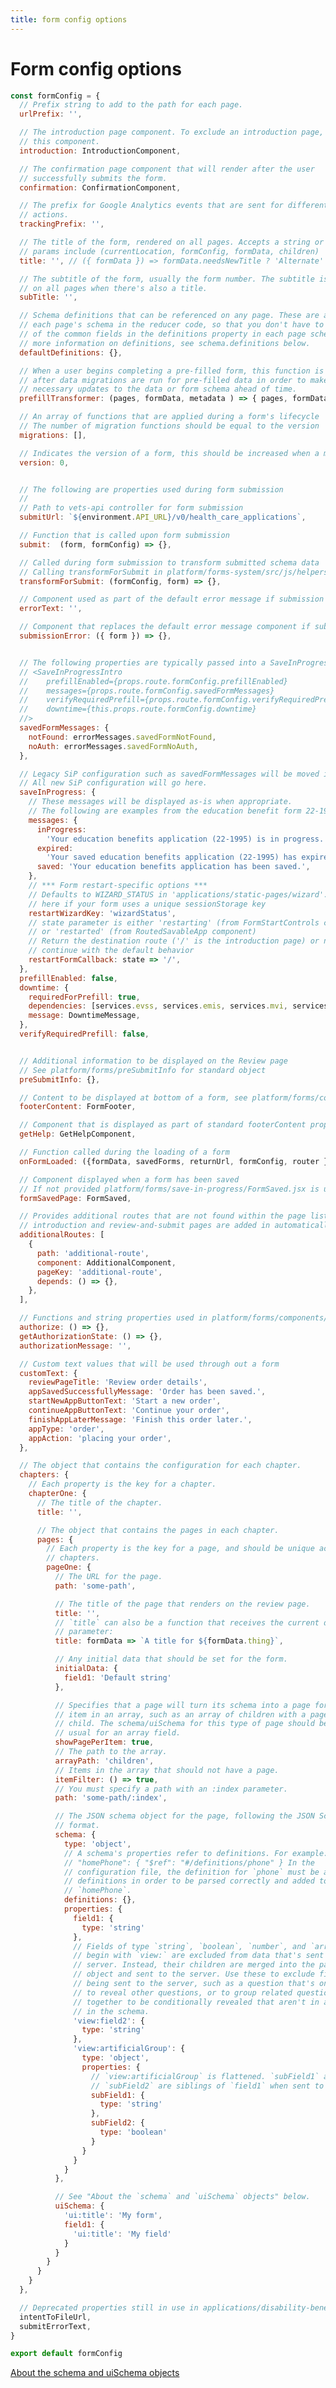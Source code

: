 ```yaml
---
title: form config options
---
```


# Form config options

```js
const formConfig = {
  // Prefix string to add to the path for each page.
  urlPrefix: '',

  // The introduction page component. To exclude an introduction page, remove
  // this component.
  introduction: IntroductionComponent,

  // The confirmation page component that will render after the user
  // successfully submits the form.
  confirmation: ConfirmationComponent,

  // The prefix for Google Analytics events that are sent for different form
  // actions.
  trackingPrefix: '',

  // The title of the form, rendered on all pages. Accepts a string or function
  // params include (currentLocation, formConfig, formData, children)
  title: '', // ({ formData }) => formData.needsNewTitle ? 'Alternate' : 'Form',

  // The subtitle of the form, usually the form number. The subtitle is rendered
  // on all pages when there's also a title.
  subTitle: '',

  // Schema definitions that can be referenced on any page. These are added to
  // each page's schema in the reducer code, so that you don't have to put all
  // of the common fields in the definitions property in each page schema. For
  // more information on definitions, see schema.definitions below.
  defaultDefinitions: {},

  // When a user begins completing a pre-filled form, this function is called
  // after data migrations are run for pre-filled data in order to make
  // necessary updates to the data or form schema ahead of time.
  prefillTransformer: (pages, formData, metadata ) => { pages, formData, metadata },

  // An array of functions that are applied during a form's lifecycle
  // The number of migration functions should be equal to the version
  migrations: [],

  // Indicates the version of a form, this should be increased when a migration is required
  version: 0,


  // The following are properties used during form submission
  //
  // Path to vets-api controller for form submission
  submitUrl: `${environment.API_URL}/v0/health_care_applications`,

  // Function that is called upon form submission
  submit:  (form, formConfig) => {},

  // Called during form submission to transform submitted schema data
  // Calling transformForSubmit in platform/forms-system/src/js/helpers will remove view fields from the schema data
  transformForSubmit: (formConfig, form) => {},

  // Component used as part of the default error message if submission of the form fails
  errorText: '',

  // Component that replaces the default error message component if submission of the form fails
  submissionError: ({ form }) => {},


  // The following properties are typically passed into a SaveInProgressIntro component in the form's introduction container
  // <SaveInProgressIntro
  //    prefillEnabled={props.route.formConfig.prefillEnabled}
  //    messages={props.route.formConfig.savedFormMessages}
  //    verifyRequiredPrefill={props.route.formConfig.verifyRequiredPrefill}
  //    downtime={this.props.route.formConfig.downtime}
  //>
  savedFormMessages: {
    notFound: errorMessages.savedFormNotFound,
    noAuth: errorMessages.savedFormNoAuth,
  },

  // Legacy SiP configuration such as savedFormMessages will be moved into saveInProgress.
  // All new SiP configuration will go here.
  saveInProgress: {
    // These messages will be displayed as-is when appropriate.
    // The following are examples from the education benefit form 22-1995
    messages: {
      inProgress:
        'Your education benefits application (22-1995) is in progress.',
      expired:
        'Your saved education benefits application (22-1995) has expired. If you want to apply for education benefits, please start a new application.',
      saved: 'Your education benefits application has been saved.',
    },
    // *** Form restart-specific options ***
    // Defaults to WIZARD_STATUS in 'applications/static-pages/wizard'. Added
    // here if your form uses a unique sessionStorage key
    restartWizardKey: 'wizardStatus',
    // state parameter is either 'restarting' (from FormStartControls component)
    // or 'restarted' (from RoutedSavableApp component)
    // Return the destination route ('/' is the introduction page) or null to
    // continue with the default behavior
    restartFormCallback: state => '/',
  },
  prefillEnabled: false,
  downtime: {
    requiredForPrefill: true,
    dependencies: [services.evss, services.emis, services.mvi, services.vet360],
    message: DowntimeMessage,
  },
  verifyRequiredPrefill: false,


  // Additional information to be displayed on the Review page
  // See platform/forms/preSubmitInfo for standard object
  preSubmitInfo: {},

  // Content to be displayed at bottom of a form, see platform/forms/components/FormFooter for standard object
  footerContent: FormFooter,

  // Component that is displayed as part of standard footerContent property
  getHelp: GetHelpComponent,

  // Function called during the loading of a form
  onFormLoaded: ({formData, savedForms, returnUrl, formConfig, router }) => {},

  // Component displayed when a form has been saved
  // If not provided platform/forms/save-in-progress/FormSaved.jsx is used instead
  formSavedPage: FormSaved,

  // Provides additional routes that are not found within the page lists
  // introduction and review-and-submit pages are added in automatically
  additionalRoutes: [
    {
      path: 'additional-route',
      component: AdditionalComponent,
      pageKey: 'additional-route',
      depends: () => {},
    },
  ],

  // Functions and string properties used in platform/forms/components/AuthorizationComponent.jsx for form 686
  authorize: () => {},
  getAuthorizationState: () => {},
  authorizationMessage: '',

  // Custom text values that will be used through out a form
  customText: {
    reviewPageTitle: 'Review order details',
    appSavedSuccessfullyMessage: 'Order has been saved.',
    startNewAppButtonText: 'Start a new order',
    continueAppButtonText: 'Continue your order',
    finishAppLaterMessage: 'Finish this order later.',
    appType: 'order',
    appAction: 'placing your order',
  },

  // The object that contains the configuration for each chapter.
  chapters: {
    // Each property is the key for a chapter.
    chapterOne: {
      // The title of the chapter.
      title: '',

      // The object that contains the pages in each chapter.
      pages: {
        // Each property is the key for a page, and should be unique across
        // chapters.
        pageOne: {
          // The URL for the page.
          path: 'some-path',

          // The title of the page that renders on the review page.
          title: '',
          // `title` can also be a function that receives the current data as a
          // parameter:
          title: formData => `A title for ${formData.thing}`,

          // Any initial data that should be set for the form.
          initialData: {
            field1: 'Default string'
          },

          // Specifies that a page will turn its schema into a page for each
          // item in an array, such as an array of children with a page for each
          // child. The schema/uiSchema for this type of page should be built as
          // usual for an array field.
          showPagePerItem: true,
          // The path to the array.
          arrayPath: 'children',
          // Items in the array that should not have a page.
          itemFilter: () => true,
          // You must specify a path with an :index parameter.
          path: 'some-path/:index',

          // The JSON schema object for the page, following the JSON Schema
          // format.
          schema: {
            type: 'object',
            // A schema's properties refer to definitions. For example:
            // "homePhone": { "$ref": "#/definitions/phone" } In the
            // configuration file, the definition for `phone` must be added into
            // definitions in order to be parsed correctly and added to
            // `homePhone`.
            definitions: {},
            properties: {
              field1: {
                type: 'string'
              },
              // Fields of type `string`, `boolean`, `number`, and `array` that
              // begin with `view:` are excluded from data that's sent to the
              // server. Instead, their children are merged into the parent
              // object and sent to the server. Use these to exclude fields from
              // being sent to the server, such as a question that's only used
              // to reveal other questions, or to group related questions
              // together to be conditionally revealed that aren't in an object
              // in the schema.
              'view:field2': {
                type: 'string'
              },
              'view:artificialGroup': {
                type: 'object',
                properties: {
                  // `view:artificialGroup` is flattened. `subField1` and
                  // `subField2` are siblings of `field1` when sent to the API.
                  subField1: {
                    type: 'string'
                  },
                  subField2: {
                    type: 'boolean'
                  }
                }
              }
            }
          },

          // See "About the `schema` and `uiSchema` objects" below.
          uiSchema: {
            'ui:title': 'My form',
            field1: {
              'ui:title': 'My field'
            }
          }
        }
      }
    }
  },

  // Deprecated properties still in use in applications/disability-benefits/all-claims/config/form.js
  intentToFileUrl,
  submitErrorText,
}

export default formConfig
```

[About the schema and uiSchema objects](/about-the-schema-and-uischema-objects)
